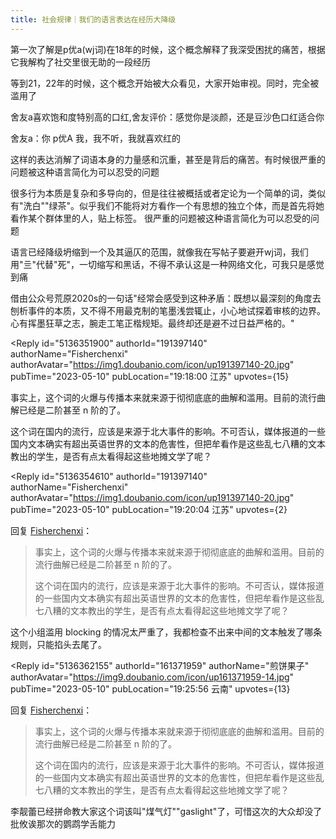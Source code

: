 ```yaml
---
title: 社会规律｜我们的语言表达在经历大降级
---
```



<Forum groupName="我发现个规律" groupUrl="https://www.douban.com/group/guilv/" archivedAt="2025-05-16T14:35:15.236Z">
  <Post
    id="288240300"
    title="社会规律｜我们的语言表达在经历大降级"
    url="https://www.douban.com/group/topic/288240300/?_spm_id=MTU2ODE5ODgy"
    pubTime="2023-05-23"
    highlightUserId="191397140"
  >
第一次了解是p优a(wj词)在18年的时候，这个概念解释了我深受困扰的痛苦，根据它我解构了社交里很无助的一段经历

等到21，22年的时候，这个概念开始被大众看见，大家开始审视。同时，完全被滥用了

舍友a喜欢饱和度特别高的口红,舍友评价：感觉你是淡颜，还是豆沙色口红适合你

舍友a：你 p优A 我，我不听，我就喜欢红的

这样的表达消解了词语本身的力量感和沉重，甚至是背后的痛苦。有时候很严重的问题被这种语言简化为可以忍受的问题

很多行为本质是复杂和多导向的，但是往往被概括或者定论为一个简单的词，类似有"洗白""绿茶"。似乎我们不能将对方看作一个有思想的独立个体，而是首先将她看作某个群体里的人，贴上标签。
很严重的问题被这种语言简化为可以忍受的问题

语言已经降级坍缩到一个及其逼仄的范围，就像我在写帖子要避开wj词，我们用"亖"代替"死"，一切缩写和黑话，不得不承认这是一种网络文化，可我只是感觉到痛

借由公众号荒原2020s的一句话"经常会感受到这种矛盾：既想以最深刻的角度去刨析事件的本质，又不得不用最克制的笔墨浅尝辄止，小心地试探着审核的边界。心有挥墨狂草之志，腕走工笔正楷规矩。最终却还是避不过日益严格的。"

<Reply
  id="5136351900"
  authorId="191397140"
  authorName="Fisherchenxi"
  authorAvatar="https://img1.doubanio.com/icon/up191397140-20.jpg"
  pubTime="2023-05-10"
  pubLocation="19:18:00 江苏"
  upvotes={15}
>
事实上，这个词的火爆与传播本来就来源于彻彻底底的曲解和滥用。目前的流行曲解已经是二阶甚至
n 阶的了。

这个词在国内的流行，应该是来源于北大事件的影响。不可否认，媒体报道的一些国内文本确实有超出英语世界的文本的危害性，但把牟看作是这些乱七八糟的文本教出的学生，是否有点太看得起这些地摊文学了呢？
</Reply>

<Reply
  id="5136354610"
  authorId="191397140"
  authorName="Fisherchenxi"
  authorAvatar="https://img1.doubanio.com/icon/up191397140-20.jpg"
  pubTime="2023-05-10"
  pubLocation="19:20:04 江苏"
  upvotes={2}
>
回复 [Fisherchenxi](https://www.douban.com/people/191397140/)：
 > 事实上，这个词的火爆与传播本来就来源于彻彻底底的曲解和滥用。目前的流行曲解已经是二阶甚至
> n 阶的了。
> 
> 这个词在国内的流行，应该是来源于北大事件的影响。不可否认，媒体报道的一些国内文本确实有超出英语世界的文本的危害性，但把牟看作是这些乱七八糟的文本教出的学生，是否有点太看得起这些地摊文学了呢？

这个小组滥用 blocking
的情况太严重了，我都检查不出来中间的文本触发了哪条规则，只能掐头去尾了。
</Reply>

<Reply
  id="5136362155"
  authorId="161371959"
  authorName="煎饼果子"
  authorAvatar="https://img9.doubanio.com/icon/up161371959-14.jpg"
  pubTime="2023-05-10"
  pubLocation="19:25:56 云南"
  upvotes={13}
>
回复 [Fisherchenxi](https://www.douban.com/people/191397140/)：
 > 事实上，这个词的火爆与传播本来就来源于彻彻底底的曲解和滥用。目前的流行曲解已经是二阶甚至
> n 阶的了。
> 
> 这个词在国内的流行，应该是来源于北大事件的影响。不可否认，媒体报道的一些国内文本确实有超出英语世界的文本的危害性，但把牟看作是这些乱七八糟的文本教出的学生，是否有点太看得起这些地摊文学了呢？

李靓蕾已经拼命教大家这个词该叫"煤气灯""gaslight"了，可惜这次的大众却没了批攸诶那次的鹦鹉学舌能力
</Reply>
  </Post>
</Forum>
